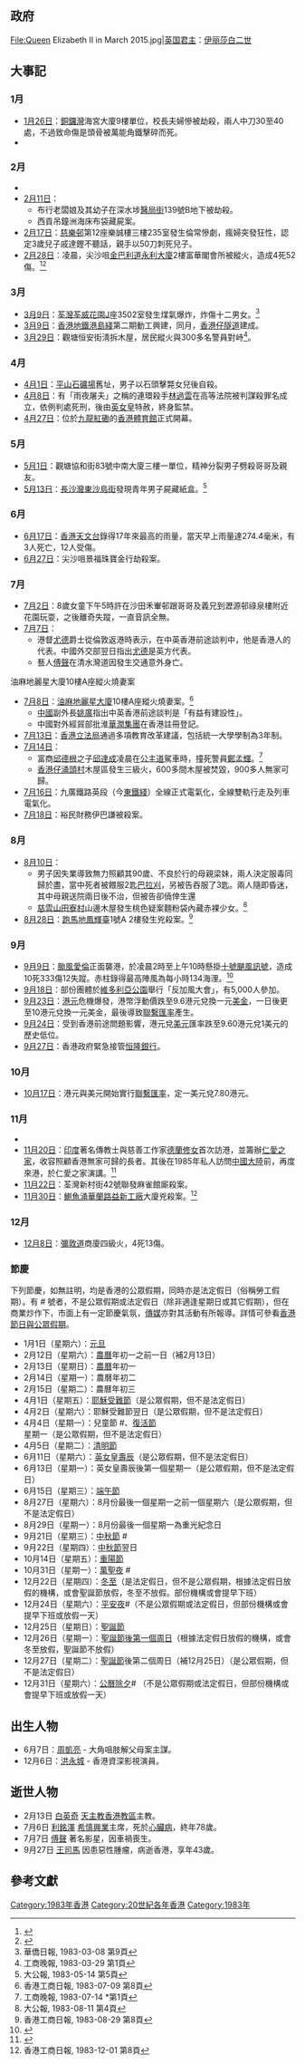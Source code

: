 {{HKYearTOC|1983}}
{{C20YearInTopic|1983年}}{{clear}}
{{香港歷史}}
==政府==
<gallery>
File:Queen Elizabeth II in March 2015.jpg|[[英国君主|英国君主]]：[[伊丽莎白二世|伊丽莎白二世]]
<!-- 注释: File:SirEdwardYoude.jpg|[[香港總督|香港總督]]：[[尤德|尤德]] -->
<!-- 注释: File:Charles Philip Haddon-Cave.jpg|[[香港特別行政區政務司司長|布政司]]：[[夏鼎基|夏鼎基]] -->
</gallery>

==大事記==
=== 1月===
* [[1月26日|1月26日]]：[[銅鑼灣|銅鑼灣]]海宮大廈9樓單位，校長夫婦慘被劫殺，兩人中刀30至40處，不過致命傷是頭骨被萬能角鐵擊碎而死。
* {{Citation needed|荔枝角公園開始籌建。|time=2009-06-09}}

=== 2月===
* {{Citation needed|[[2月5日|2月5日]]：位於中環皇后大道中之匯豐銀行大廈開始重建。|time=2009-06-09}}
* [[2月11日|2月11日]]：
** 布行老闆娘及其幼子在深水埗[[醫局街|醫局街]]139號B地下被劫殺。
** 西貢吊鐘洲海床布袋藏屍案。
* [[2月17日|2月17日]]：[[慈樂邨|慈樂邨]]第12座樂誠樓三樓235室發生倫常慘劇，瘋婦突發狂性，認定3歲兒子戚達鏗不聽話，親手以50刀刺死兒子。
* [[2月28日|2月28日]]：凌晨，尖沙咀[[金巴利道|金巴利道]][[永利大廈|永利大廈]]2樓富華閣會所被縱火，造成4死52傷。<ref>{{cite news |title=金巴利道火警 |url=http://www.youtube.com/watch?v=JTdGA3KHkHA |publisher=[[亞視新聞|亞視新聞]] |date=1983年2月28日 |accessdate=2013年6月8日 |archive-date=2015年6月4日 |archive-url=https://web.archive.org/web/20150604182347/https://www.youtube.com/watch?v=JTdGA3KHkHA |dead-url=no }}{{zh-yue}}</ref><ref>{{cite news | title=四死五十二傷 疑有縱火成份 尖沙咀會所大火慘劇 五部門聯合設組調查 會所三名舊僱員被扣 現場發現天拿水等 |publisher=[[大公報|大公報]]第五版 |date=1983年3月1日 }}{{zh-hant}}</ref>

=== 3月===
* [[3月9日|3月9日]]：[[荃灣|荃灣]][[荃威花園|荃威花園]]J座3502室發生煤氣爆炸，炸傷十二男女。<REF>華僑日報, 1983-03-08 第9頁</REF>
* [[3月9日|3月9日]]：[[香港地鐵|香港地鐵]][[港島綫|港島綫]]第二期動工興建，同月，[[香港仔隧道|香港仔隧道]]建成。
* [[3月29日|3月29日]]：觀塘恒安街淸拆木屋，居民縱火與300多名警員對峙<REF>工商晚報, 1983-03-29 第1頁</REF>。

=== 4月===
* [[4月1日|4月1日]]：[[平山石礦場|平山石礦場]]舊址，男子以石頭擊斃女兒後自殺。
* [[4月8日|4月8日]]：有「雨夜屠夫」之稱的連環殺手[[林過雲|林過雲]]在高等法院被判謀殺罪名成立，依例判處死刑，後由[[英女皇|英女皇]]特赦，終身監禁。
* [[4月27日|4月27日]]：位於[[九龍|九龍]][[紅磡|紅磡]]的[[香港體育館|香港體育館]]正式開幕。

=== 5月===
* [[5月1日|5月1日]]：觀塘協和街83號中南大廈三樓一單位，精神分裂男子劈殺哥哥及親友。
* [[5月13日|5月13日]]：[[長沙灣|長沙灣]][[東沙島街|東沙島街]]發現青年男子屍藏紙盒。<REF>大公報, 1983-05-14  第5頁</REF>

=== 6月===
* [[6月17日|6月17日]]：[[香港天文台|香港天文台]]錄得17年來最高的雨量，當天早上雨量達274.4毫米，有3人死亡，12人受傷。
* [[6月27日|6月27日]]：尖沙咀景福珠寶金行劫殺案。

=== 7月===
*[[7月2日|7月2日]]：8歲女童下午5時許在沙田禾輋邨跟哥哥及義兄到瀝源邨祿泉樓附近花園玩耍，之後離奇失蹤，一直音訊全無。
*[[7月7日|7月7日]]：
**港督[[尤德|尤德]]爵士從倫敦返港時表示，在中英香港前途談判中，他是香港人的代表。中國外交部翌日指出[[尤德|尤德]]是英方代表。
**藝人[[傅聲|傅聲]]在清水灣道因發生交通意外身亡。
油麻地麗星大廈10樓A座縱火燒妻案
*[[7月8日|7月8日]]：[[油麻地|油麻地]][[麗星大廈|麗星大廈]]10樓A座縱火燒妻案。<REF>香港工商日報, 1983-07-09 第8頁</REF>
**[[中國|中國]]副外長[[姚廣|姚廣]]指出中英香港前途談判是「有益有建設性」。
**中國對外經貿部批淮[[華潤集團|華潤集團]]在香港註冊登記。
*[[7月13日|7月13日]]：[[香港立法局|香港立法局]]通過多項教育改革建議，包括統一大學學制為3年制。
*[[7月14日|7月14日]]：
**富商[[邱德根|邱德根]]之子[[邱達成|邱達成]]凌晨在[[公主道|公主道]]駕車時，撞死警員[[鄭孟輝|鄭孟輝]]。<REF>工商晚報, 1983-07-14 *第1頁</REF>
**[[香港仔|香港仔]][[涌頭村|涌頭村]]木屋區發生三級火，600多間木屋被焚毀，900多人無家可歸。
*[[7月16日|7月16日]]：九廣鐵路英段（今[[東鐵綫|東鐵綫]]）全線正式電氣化，全線雙軌行走及列車電氣化。
*[[7月18日|7月18日]]：裕民財務伊巴謙被殺案。

=== 8月===
*[[8月10日|8月10日]]：
**男子因失業導致無力照顧其90歲、不良於行的母親梁妹，兩人決定服毒同歸於盡，當中死者被餵服2匙[[百草枯|巴拉刈]]，另被告吞服了3匙。兩人隨即昏迷，其中母親送院兩日後不治，但被告卻僥倖生還
**[[慈雲山|慈雲山]][[田寮村|田寮村]]山邊木屋發生桃色疑案麵粉袋內藏赤裸少女。<REF>大公報, 1983-08-11 第4頁</REF>
*[[8月28日|8月28日]]：[[跑馬地|跑馬地]][[鳳輝臺|鳳輝臺]]1號A 2樓發生兇殺案。<REF>香港工商日報, 1983-08-29 第8頁</REF>

=== 9月===
* [[9月9日|9月9日]]：[[颱風愛倫|颱風愛倫]]正面襲港，於凌晨2時至上午10時懸掛[[十號颶風訊號|十號颶風訊號]]，造成10死333傷12失蹤。赤柱錄得最高陣風為每小時134海浬。<ref>{{cite news |title=八三年香港大事回顧（愛倫襲港） |url=http://www.youtube.com/watch?v=OlXTCTwUnyM |publisher=[[無綫電視|無綫電視]] |date=1983年12月31日 |accessdate=2013年6月8日 |archive-date=2020年8月6日 |archive-url=https://web.archive.org/web/20200806195322/https://www.youtube.com/watch?v=OlXTCTwUnyM |dead-url=no }}{{zh-yue}}</ref>
* [[9月18日|9月18日]]：部份團體於[[維多利亞公園|維多利亞公園]]舉行「反加風大會」，有5,000人參加。
* [[9月23日|9月23日]]：[[港元|港元]]危機爆發，港幣浮動價跌至9.6港元兌換一元[[美金|美金]]，一日後更至10港元兌換一元美金，最後導致[[香港聯繫匯率制度|聯繫匯率]]產生。
* [[9月24日|9月24日]]：受到香港前途問題影響，港元兌[[美元|美元]]匯率跌至9.60港元兌1美元的歷史低位。
* [[9月27日|9月27日]]：香港政府緊急接管[[恒隆銀行|恒隆銀行]]。

===10月 ===
*[[10月17日|10月17日]]：港元與美元開始實行[[聯繫匯率|聯繫匯率]]，定一美元兌7.80港元。
===11月 ===
*{{Citation needed|[[11月4日|11月4日]]：[[沙田大會堂|沙田大會堂]]動工興建。|time=2009-06-09}}
*[[11月20日|11月20日]]：[[印度|印度]]著名傳教士與慈善工作家[[德蘭修女|德蘭修女]]首次訪港，並籌辦[[仁愛之家_(香港)|仁愛之家]]，收容照顧香港無家可歸的長者。其後在1985年私人訪問[[中國大陸|中國大陸]]前，再度來港，於仁愛之家演講。<ref>{{cite web |url=http://news.tvb.com/programmes/newsfile/56f02fa16db28c3303000000 |title=德蘭修女逝世 |publisher=[[新聞檔案|新聞檔案]] |date=2016年3月21日 |access-date=2016年3月24日 |archive-url=https://web.archive.org/web/20190103085527/http://news.tvb.com/programmes/newsfile/56f02fa16db28c3303000000 |archive-date=2019年1月3日 |dead-url=yes }}{{zh-hant}}</ref>
*[[11月22日|11月22日]]：荃灣新村街42號聯發麻雀館廝殺案。
*[[11月30日|11月30日]]：[[鰂魚涌|鰂魚涌]][[華蘭路|華蘭路]][[益新工廠|益新工廠]]大廈兇殺案。<REF>香港工商日報, 1983-12-01 第8頁</REF>

===12月===
*[[12月8日|12月8日]]：[[彌敦道|彌敦道]]商廈四級火，4死13傷。

=== 節慶 ===

下列節慶，如無註明，均是香港的公眾假期，同時亦是法定假日（俗稱勞工假期）。有 # 號者，不是公眾假期或法定假日（除非適逢星期日或其它假期），但在商業炒作下，市面上有一定節慶氣氛，[[香港傳媒|傳媒]]亦對其活動有所報導。詳情可參看[[香港節日與公眾假期|香港節日與公眾假期]]。
* 1月1日（星期六）：[[元旦|元旦]]
* 2月12日（星期六）：[[農曆|農曆]]年初一之前一日（補2月13日）
* 2月13日（星期日）：[[農曆|農曆]]年初一
* 2月14日（星期一）：農曆年初二
* 2月15日（星期二）：農曆年初三
* 4月1日（星期五）：[[耶穌受難日|耶穌受難節]]（是公眾假期，但不是法定假日）
* 4月2日（星期六）：耶穌受難節翌日（是公眾假期，但不是法定假日）
* 4月4日（星期一）：兒童節 #、[[復活節|復活節]]星期一（是公眾假期，但不是法定假日）
* 4月5日（星期二）：[[清明節|清明節]]
* 6月11日（星期六）：[[英女皇壽辰|英女皇壽辰]]（是公眾假期，但不是法定假日）
* 6月13日（星期一）：英女皇壽辰後第一個星期一（是公眾假期，但不是法定假日）
* 6月15日（星期三）：[[端午節|端午節]]
* 8月27日（星期六）：8月份最後一個星期一之前一個星期六（是公眾假期，但不是法定假日）
* 8月29日（星期一）：8月份最後一個星期一為重光紀念日
* 9月21日（星期三）：[[中秋節|中秋節]] #
* 9月22日（星期四）：[[中秋節|中秋節]]翌日
* 10月14日（星期五）：[[重陽節|重陽節]]
* 10月31日（星期一）：[[萬聖夜|萬聖夜]] #
* 12月22日（星期四）：[[冬至|冬至]]（是法定假日，但不是公眾假期，根據法定假日放假的機構，或會聖誕節放假，冬至不放假。部份機構或會提早下班）
* 12月24日（星期六）：[[聖誕夜|平安夜]]#（不是公眾假期或法定假日，但部份機構或會提早下班或放假一天）
* 12月25日（星期日）：[[聖誕節|聖誕節]]
* 12月26日（星期一）：[[節禮日|聖誕節後第一個周日]]（根據法定假日放假的機構，或會冬至放假，聖誕節不放假）
* 12月27日（星期二）：[[聖誕節|聖誕節]]後第二個周日（補12月25日）（是公眾假期，但不是法定假日）
* 12月31日（星期六）：[[跨年|公曆除夕]]# （不是公眾假期或法定假日，但部份機構或會提早下班或放假一天）

==出生人物==
*6月7日：[[周凱亮|周凱亮]] - 大角咀肢解父母案主謀。
*12月6日：[[洪永城|洪永城]] - 香港資深影視演員。

==逝世人物==
* 2月13日 [[白英奇|白英奇]] [[天主教香港教區|天主教香港教區]]主教。
* 7月6日 [[利銘澤|利銘澤]] [[希慎興業|希慎興業]]主席，死於[[心臟病|心臟病]]，終年78歲。
* 7月7日 [[傅聲|傅聲]] 著名影星，因車禍喪生。
* 9月27日 [[王司馬|王司馬]] 因患惡性腫瘤，病逝香港，享年43歲。

==參考文獻==
{{reflist}}

[[Category:1983年香港|Category:1983年香港]]
[[Category:20世紀各年香港|Category:20世紀各年香港]]
[[Category:1983年|Category:1983年]]